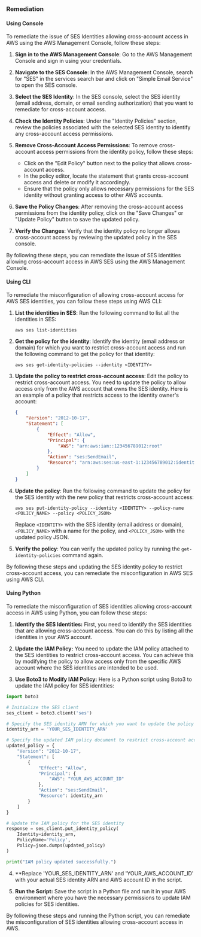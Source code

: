 ### Remediation

#### Using Console

To remediate the issue of SES Identities allowing cross-account access in AWS using the AWS Management Console, follow these steps:

1. **Sign in to the AWS Management Console**: Go to the AWS Management Console and sign in using your credentials.

2. **Navigate to the SES Console**: In the AWS Management Console, search for "SES" in the services search bar and click on "Simple Email Service" to open the SES console.

3. **Select the SES Identity**: In the SES console, select the SES identity (email address, domain, or email sending authorization) that you want to remediate for cross-account access.

4. **Check the Identity Policies**: Under the "Identity Policies" section, review the policies associated with the selected SES identity to identify any cross-account access permissions.

5. **Remove Cross-Account Access Permissions**: To remove cross-account access permissions from the identity policy, follow these steps:
   - Click on the "Edit Policy" button next to the policy that allows cross-account access.
   - In the policy editor, locate the statement that grants cross-account access and delete or modify it accordingly.
   - Ensure that the policy only allows necessary permissions for the SES identity without granting access to other AWS accounts.

6. **Save the Policy Changes**: After removing the cross-account access permissions from the identity policy, click on the "Save Changes" or "Update Policy" button to save the updated policy.

7. **Verify the Changes**: Verify that the identity policy no longer allows cross-account access by reviewing the updated policy in the SES console.

By following these steps, you can remediate the issue of SES identities allowing cross-account access in AWS SES using the AWS Management Console.

#### Using CLI

To remediate the misconfiguration of allowing cross-account access for AWS SES identities, you can follow these steps using AWS CLI:

1. **List the identities in SES**:
   Run the following command to list all the identities in SES:
   ```
   aws ses list-identities
   ```

2. **Get the policy for the identity**:
   Identify the identity (email address or domain) for which you want to restrict cross-account access and run the following command to get the policy for that identity:
   ```
   aws ses get-identity-policies --identity <IDENTITY>
   ```

3. **Update the policy to restrict cross-account access**:
   Edit the policy to restrict cross-account access. You need to update the policy to allow access only from the AWS account that owns the SES identity. Here is an example of a policy that restricts access to the identity owner's account:

   ```json
   {
       "Version": "2012-10-17",
       "Statement": [
           {
               "Effect": "Allow",
               "Principal": {
                   "AWS": "arn:aws:iam::123456789012:root"
               },
               "Action": "ses:SendEmail",
               "Resource": "arn:aws:ses:us-east-1:123456789012:identity/example.com"
           }
       ]
   }
   ```

4. **Update the policy**:
   Run the following command to update the policy for the SES identity with the new policy that restricts cross-account access:
   ```
   aws ses put-identity-policy --identity <IDENTITY> --policy-name <POLICY_NAME> --policy <POLICY_JSON>
   ```

   Replace `<IDENTITY>` with the SES identity (email address or domain), `<POLICY_NAME>` with a name for the policy, and `<POLICY_JSON>` with the updated policy JSON.

5. **Verify the policy**:
   You can verify the updated policy by running the `get-identity-policies` command again.

By following these steps and updating the SES identity policy to restrict cross-account access, you can remediate the misconfiguration in AWS SES using AWS CLI.

#### Using Python

To remediate the misconfiguration of SES identities allowing cross-account access in AWS using Python, you can follow these steps:

1. **Identify the SES Identities:** First, you need to identify the SES identities that are allowing cross-account access. You can do this by listing all the identities in your AWS account.

2. **Update the IAM Policy:** You need to update the IAM policy attached to the SES identities to restrict cross-account access. You can achieve this by modifying the policy to allow access only from the specific AWS account where the SES identities are intended to be used.

3. **Use Boto3 to Modify IAM Policy:** Here is a Python script using Boto3 to update the IAM policy for SES identities:

```python
import boto3

# Initialize the SES client
ses_client = boto3.client('ses')

# Specify the SES identity ARN for which you want to update the policy
identity_arn = 'YOUR_SES_IDENTITY_ARN'

# Specify the updated IAM policy document to restrict cross-account access
updated_policy = {
    "Version": "2012-10-17",
    "Statement": [
        {
            "Effect": "Allow",
            "Principal": {
                "AWS": "YOUR_AWS_ACCOUNT_ID"
            },
            "Action": "ses:SendEmail",
            "Resource": identity_arn
        }
    ]
}

# Update the IAM policy for the SES identity
response = ses_client.put_identity_policy(
    Identity=identity_arn,
    PolicyName='Policy',
    Policy=json.dumps(updated_policy)
)

print("IAM policy updated successfully.")
```

4. **Replace 'YOUR_SES_IDENTITY_ARN' and 'YOUR_AWS_ACCOUNT_ID' with your actual SES identity ARN and AWS account ID in the script.

5. **Run the Script:** Save the script in a Python file and run it in your AWS environment where you have the necessary permissions to update IAM policies for SES identities.

By following these steps and running the Python script, you can remediate the misconfiguration of SES identities allowing cross-account access in AWS.

